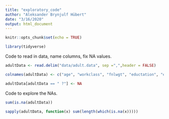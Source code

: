```yaml
---
title: "exploratory_code"
author: "Aleksander Brynjulf Hübert"
date: "3/16/2020"
output: html_document
---
```


```r
knitr::opts_chunk$set(echo = TRUE)
```

```r
library(tidyverse)
```

Code to read in data, name columns, fix NA values.
```r
adultData <- read.delim("data/adult.data", sep =",",header = FALSE)

colnames(adultData) <- c("age", "workclass", "fnlwgt", "eductation", "education_num", "marital", "occupation", "relationship", "race", "sex", "capital_gain", "capital_loss", "hours_per_week", "native_country")

adultData[adultData == " ?"] <- NA
```

Code to explore the NAs.
```r
sum(is.na(adultData))

sapply(adultData, function(x) sum(length(which(is.na(x)))))
```

